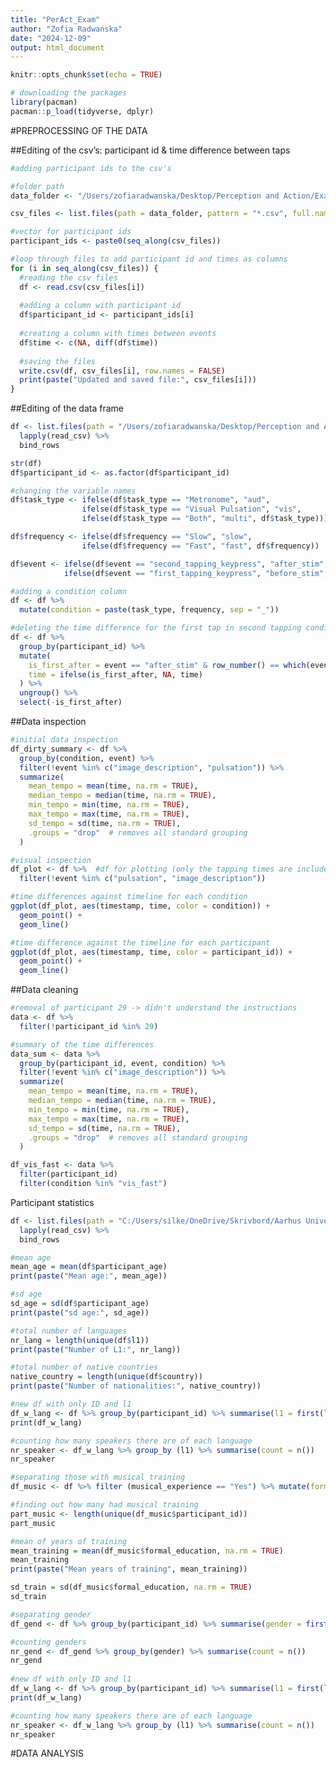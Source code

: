 ```yaml
---
title: "PerAct_Exam"
author: "Zofia Radwańska"
date: "2024-12-09"
output: html_document
---
```


```r
knitr::opts_chunk$set(echo = TRUE)
```

```r
# downloading the packages 
library(pacman)
pacman::p_load(tidyverse, dplyr)
```

#PREPROCESSING OF THE DATA

##Editing of the csv's: participant id & time difference between taps
```r
#adding participant ids to the csv's

#folder path
data_folder <- "/Users/zofiaradwanska/Desktop/Perception and Action/Exam/Perc_Act_csv"

csv_files <- list.files(path = data_folder, pattern = "*.csv", full.names = TRUE)

#vector for participant ids
participant_ids <- paste0(seq_along(csv_files))

#loop through files to add participant id and times as columns
for (i in seq_along(csv_files)) {
  #reading the csv files
  df <- read.csv(csv_files[i])
  
  #adding a column with participant id
  df$participant_id <- participant_ids[i]
  
  #creating a column with times between events
  df$time <- c(NA, diff(df$time))
  
  #saving the files
  write.csv(df, csv_files[i], row.names = FALSE)
  print(paste("Updated and saved file:", csv_files[i]))
}

```

##Editing of the data frame
```r
df <- list.files(path = "/Users/zofiaradwanska/Desktop/Perception and Action/Exam/Perc_Act_csv", full.names = TRUE) %>% 
  lapply(read_csv) %>%
  bind_rows

str(df)
df$participant_id <- as.factor(df$participant_id)

#changing the variable names
df$task_type <- ifelse(df$task_type == "Metronome", "aud",
                ifelse(df$task_type == "Visual Pulsation", "vis",
                ifelse(df$task_type == "Both", "multi", df$task_type)))

df$frequency <- ifelse(df$frequency == "Slow", "slow",
                ifelse(df$frequency == "Fast", "fast", df$frequency))

df$event <- ifelse(df$event == "second_tapping_keypress", "after_stim",
            ifelse(df$event == "first_tapping_keypress", "before_stim", df$event))

#adding a condition column
df <- df %>% 
  mutate(condition = paste(task_type, frequency, sep = "_"))

#deleting the time difference for the first tap in second tapping condition (the inaccurate time recording)
df <- df %>%
  group_by(participant_id) %>% 
  mutate(
    is_first_after = event == "after_stim" & row_number() == which(event == "after_stim")[1], #marking the first after_stim tap
    time = ifelse(is_first_after, NA, time)
  ) %>%
  ungroup() %>% 
  select(-is_first_after)
```

##Data inspection
```r
#initial data inspection
df_dirty_summary <- df %>%
  group_by(condition, event) %>%
  filter(!event %in% c("image_description", "pulsation")) %>% 
  summarize(
    mean_tempo = mean(time, na.rm = TRUE),
    median_tempo = median(time, na.rm = TRUE),
    min_tempo = min(time, na.rm = TRUE),
    max_tempo = max(time, na.rm = TRUE),
    sd_tempo = sd(time, na.rm = TRUE),
    .groups = "drop"  # removes all standard grouping 
  )

#visual inspection
df_plot <- df %>%  #df for plotting (only the tapping times are included)
  filter(!event %in% c("pulsation", "image_description"))

#time differences against timeline for each condition
ggplot(df_plot, aes(timestamp, time, color = condition)) +
  geom_point() +
  geom_line()

#time difference against the timeline for each participant
ggplot(df_plot, aes(timestamp, time, color = participant_id)) +
  geom_point() +
  geom_line()
```

##Data cleaning
```r
#removal of participant 29 -> didn't understand the instructions
data <- df %>% 
  filter(!participant_id %in% 29)

#summary of the time differences
data_sum <- data %>% 
  group_by(participant_id, event, condition) %>% 
  filter(!event %in% c("image_description")) %>% 
  summarize(
    mean_tempo = mean(time, na.rm = TRUE),
    median_tempo = median(time, na.rm = TRUE),
    min_tempo = min(time, na.rm = TRUE),
    max_tempo = max(time, na.rm = TRUE),
    sd_tempo = sd(time, na.rm = TRUE),
    .groups = "drop"  # removes all standard grouping 
  )

df_vis_fast <- data %>% 
  filter(participant_id)
  filter(condition %in% "vis_fast")
```

Participant statistics 
```r

df <- list.files(path = "C:/Users/silke/OneDrive/Skrivbord/Aarhus Universitet/2024-2025/HT24/Perception and Action/PerAct Paper/Perc_Act_csv", full.names = TRUE) %>% 
  lapply(read_csv) %>%
  bind_rows

#mean age
mean_age = mean(df$participant_age)
print(paste("Mean age:", mean_age))

#sd age
sd_age = sd(df$participant_age)
print(paste("sd age:", sd_age))

#total number of languages 
nr_lang = length(unique(df$l1))
print(paste("Number of L1:", nr_lang))

#total number of native countries
native_country = length(unique(df$country))
print(paste("Number of nationalities:", native_country))

#new df with only ID and l1
df_w_lang <- df %>% group_by(participant_id) %>% summarise(l1 = first(l1)) 
print(df_w_lang)

#counting how many speakers there are of each language
nr_speaker <- df_w_lang %>% group_by (l1) %>% summarise(count = n())
nr_speaker

#separating those with musical training 
df_music <- df %>% filter (musical_experience == "Yes") %>% mutate(formal_education = as.numeric(formal_education))

#finding out how many had musical training
part_music <- length(unique(df_music$participant_id))
part_music

#mean of years of training 
mean_training = mean(df_music$formal_education, na.rm = TRUE)
mean_training
print(paste("Mean years of training", mean_training))

sd_train = sd(df_music$formal_education, na.rm = TRUE)
sd_train

#separating gender
df_gend <- df %>% group_by(participant_id) %>% summarise(gender = first(gender))

#counting genders 
nr_gend <- df_gend %>% group_by(gender) %>% summarise(count = n())
nr_gend
  
#new df with only ID and l1
df_w_lang <- df %>% group_by(participant_id) %>% summarise(l1 = first(l1)) 
print(df_w_lang)

#counting how many speakers there are of each language
nr_speaker <- df_w_lang %>% group_by (l1) %>% summarise(count = n())
nr_speaker
```

#DATA ANALYSIS


